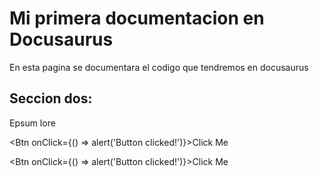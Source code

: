 
# Mi primera documentacion en Docusaurus

En esta pagina se documentara el codigo que tendremos en docusaurus

## Seccion dos:

Epsum lore

<Btn onClick={() => alert('Button clicked!')}>Click Me</Btn>

<Btn onClick={() => alert('Button clicked!')}>Click Me</Btn>